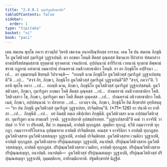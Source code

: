 ```yaml
---
title: "2.4.8.1 กุมาริภูตสิกฺขาปท"
tableOfContents: false
sidebar:
  order: 1
type: "tipitaka"
basket: "vi"
book: "paci"
---
```



<DynamicBreadcrumb />

<Division number="1119" book="paci">

<Paragraph number="3292" book="paci">
เตน สมเยน พุทฺโธ ภควา สาวตฺถิยํ วิหรติ เชตวเน อนาถปิณฺฑิกสฺส อาราเม. เตน โข ปน สมเยน ภิกฺขุนิโย อูนวีสติวสฺสํ กุมาริภูตํ วุฏฺฐาเปนฺติ. ตา อกฺขมา โหนฺติ สีตสฺส อุณฺหสฺส ชิฆจฺฉาย ปิปาสาย ฑํสมกสวาตาตปสรีสปสมฺผสฺสานํ ทุรุตฺตานํ ทุราคตานํ วจนปถานํ. อุปฺปนฺนานํ สารีริกานํ เวทนานํ ทุกฺขานํ ติพฺพานํ ขรานํ กฏุกานํ อสาตานํ อมนาปานํ ปาณหรานํ อนธิวาสกชาติกา โหนฺติ.
</Paragraph>

<Paragraph number="3293" book="paci">
ยา ตา ภิกฺขุนิโย อปฺปิจฺฉา …เป…  ตา อุชฺฌายนฺติ ขิยฺยนฺติ วิปาเจนฺติ—  “กถญฺหิ นาม ภิกฺขุนิโย อูนวีสติวสฺสํ กุมาริภูตํ วุฏฺฐาเปสฺสนฺตี”ติ …เป…  “สจฺจํ กิร, ภิกฺขเว, ภิกฺขุนิโย อูนวีสติวสฺสํ กุมาริภูตํ วุฏฺฐาเปนฺตี”ติ? “สจฺจํ, ภควา”ติ. วิครหิ พุทฺโธ ภควา …เป…  กถญฺหิ นาม, ภิกฺขเว, ภิกฺขุนิโย อูนวีสติวสฺสํ กุมาริภูตํ วุฏฺฐาเปสฺสนฺติ. อูนวีสติวสฺสา, ภิกฺขเว, กุมาริภูตา อกฺขมา โหติ สีตสฺส อุณฺหสฺส …เป…  ปาณหรานํ อนธิวาสกชาติกา โหติ. วีสติวสฺสาว โข, ภิกฺขเว, กุมาริภูตา ขมา โหติ สีตสฺส อุณฺหสฺส …เป…  ปาณหรานํ อธิวาสกชาติกา โหติ. เนตํ, ภิกฺขเว, อปฺปสนฺนานํ วา ปสาทาย …เป…  เอวญฺจ ปน, ภิกฺขเว, ภิกฺขุนิโย อิมํ สิกฺขาปทํ อุทฺทิสนฺตุ—
</Paragraph>

</Division>
<Division number="1120" book="paci">

<Paragraph number="3294" book="paci">
<Emphasis>“ยา ปน ภิกฺขุนี อูนวีสติวสฺสํ</Emphasis> <Emphasis>กุมาริภูตํ วุฏฺฐาเปยฺย, ปาจิตฺติยนฺ”</Emphasis>ติ. (*71*:<Emphasis>126</Emphasis>)
</Paragraph>

</Division>
<Division number="1121" book="paci">

<Paragraph number="3295" book="paci">
<Emphasis>ยา ปนา</Emphasis>ติ ยา ยาทิสา …เป…  <Emphasis>ภิกฺขุนี</Emphasis>ติ …เป…  อยํ อิมสฺมิํ อตฺเถ อธิปฺเปตา ภิกฺขุนีติ.
</Paragraph>

<Paragraph number="3296" book="paci">
<Emphasis>อูนวีสติวสฺสา</Emphasis> นาม อปฺปตฺตวีสติวสฺสา. <Emphasis>กุมาริภูตา</Emphasis> นาม สามเณรี วุจฺจติ. <Emphasis>วุฏฺฐาเปยฺยา</Emphasis>ติ อุปสมฺปาเทยฺย.
</Paragraph>

<Paragraph number="3297" book="paci">
“วุฏฺฐาเปสฺสามี”ติ คณํ วา อาจรินิํ วา ปตฺตํ วา จีวรํ วา ปริเยสติ, สีมํ วา สมฺมนฺนติ, อาปตฺติ ทุกฺกฏสฺส. ญตฺติยา ทุกฺกฏํ. ทฺวีหิ กมฺมวาจาหิ ทุกฺกฏา. กมฺมวาจาปริโยสาเน อุปชฺฌายาย อาปตฺติ ปาจิตฺติยสฺส. คณสฺส จ อาจรินิยา จ อาปตฺติ ทุกฺกฏสฺส.
</Paragraph>

</Division>
<Division number="1122" book="paci">

<Paragraph number="3298" book="paci">
อูนวีสติวสฺสาย อูนวีสติวสฺสสญฺญา วุฏฺฐาเปติ, อาปตฺติ ปาจิตฺติยสฺส. อูนวีสติวสฺสาย เวมติกา วุฏฺฐาเปติ, อาปตฺติ ทุกฺกฏสฺส. อูนวีสติวสฺสาย ปริปุณฺณสญฺญา วุฏฺฐาเปติ, อนาปตฺติ. ปริปุณฺณวีสติวสฺสาย อูนวีสติวสฺสสญฺญา, อาปตฺติ ทุกฺกฏสฺส. ปริปุณฺณวีสติวสฺสาย เวมติกา, อาปตฺติ ทุกฺกฏสฺส. ปริปุณฺณวีสติวสฺสาย ปริปุณฺณสญฺญา, อนาปตฺติ.
</Paragraph>

</Division>
<Division number="1123" book="paci">

<Paragraph number="3299" book="paci">
อนาปตฺติ—  อูนวีสติวสฺสํ ปริปุณฺณสญฺญา วุฏฺฐาเปติ, ปริปุณฺณวีสติวสฺสํ ปริปุณฺณสญฺญา วุฏฺฐาเปติ, อุมฺมตฺติกาย, อาทิกมฺมิกายาติ.

</Paragraph>
</Division>

<Paragraph number="3300" type="center" book="paci">
ปฐมสิกฺขาปทํ นิฏฺฐิตํ.
</Paragraph>